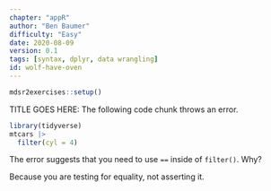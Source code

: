 ```yaml
---
chapter: "appR"
author: "Ben Baumer"
difficulty: "Easy"
date: 2020-08-09 
version: 0.1
tags: [syntax, dplyr, data wrangling]
id: wolf-have-oven
---
```


```r
mdsr2exercises::setup()
```

TITLE GOES HERE: The following code chunk throws an error. 

```r
library(tidyverse)
mtcars |>
  filter(cyl = 4)
```

The error suggests that you need to use `==` inside of `filter()`. Why? 

<!--answer-start-->
Because you are testing for equality, not asserting it.
<!--answer-end-->




